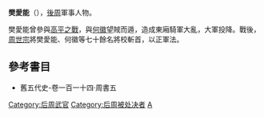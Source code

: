 {{Multiple issues|
{{unreferenced|time=2010-02-07T14:07:48+00:00}}
{{Update|time=2021-10-06T22:26:23+00:00}}
{{Refimprove|time=2021-10-06T22:26:23+00:00}}
{{Underlinked|time=2021-10-06T22:26:23+00:00}}
}}
'''樊愛能'''（{{bd|？||954年|catIdx=}}），[[後周|後周]]軍事人物。

樊愛能曾參與[[高平之戰|高平之戰]]，與[[何徽|何徽]]望賊而遁，造成東廂騎軍大亂，大軍投降。戰後，[[周世宗|周世宗]]將樊愛能、何徽等七十餘名將校斬首，以正軍法。
==參考書目==
*舊五代史-卷一百一十四‧周書五
{{DEFAULTSORT:F}}
[[Category:后周武官|Category:后周武官]]
[[Category:后周被处决者|Category:后周被处决者]]
[[Category:樊姓|A]]
